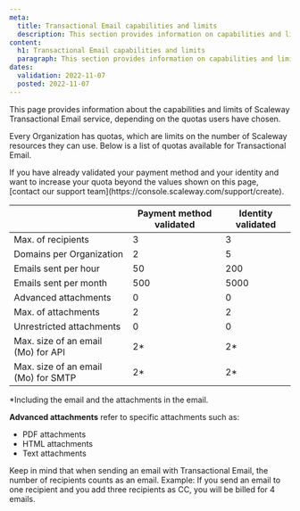 ```yaml
---
meta:
  title: Transactional Email capabilities and limits
  description: This section provides information on capabilities and limits regarding Transactional Email
content:
  h1: Transactional Email capabilities and limits
  paragraph: This section provides information on capabilities and limits regarding Transactional Email
dates:
  validation: 2022-11-07
  posted: 2022-11-07
---
```


This page provides information about the capabilities and limits of Scaleway Transactional Email service, depending on the quotas users have chosen.

Every Organization has quotas, which are limits on the number of Scaleway resources they can use. Below is a list of quotas available for Transactional Email.

<Message type="note">
 If you have already validated your payment method and your identity and want to increase your quota beyond the values shown on this page, [contact our support team](https://console.scaleway.com/support/create).
</Message>


|                                     | Payment method validated | Identity validated |
|-------------------------------------|--------------------------|--------------------|
| Max. of recipients                  | 3                        | 3                  |
| Domains per Organization            | 2                        | 5                  |
| Emails sent per hour                | 50                       | 200                |
| Emails sent per month               | 500                      | 5000               |
| Advanced attachments                | 0                        | 0                  |
| Max. of attachments                 | 2                        | 2                  |
| Unrestricted attachments            | 0                        | 0                  |
| Max. size of an email (Mo) for API  | 2*                       | 2*                 |
| Max. size of an email (Mo) for SMTP | 2*                       | 2*                 |

*Including the email and the attachments in the email.

**Advanced attachments** refer to specific attachments such as:

- PDF attachments
- HTML attachments
- Text attachments

<Message type="important">
  Keep in mind that when sending an email with Transactional Email, the number of recipients counts as an email. Example: If you send an email to one recipient and you add three recipients as CC, you will be billed for 4 emails.
</Message>
